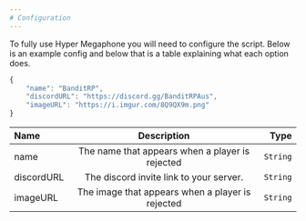 ```yaml
---
# Configuration
---
```


To fully use Hyper Megaphone you will need to configure the script. Below is an example config and below that is a table explaining what each option does.

```js
{
    "name": "BanditRP",
    "discordURL": "https://discord.gg/BanditRPAus",
    "imageURL": "https://i.imgur.com/8Q9QX9m.png"
}
```

| Name        | Description |   Type |
| :------------ | :---------: | ----------: |
| name      |    The name that appears when a player is rejected    | `String` |
| discordURL |    The discord invite link to your server.      |    `String` |
| imageURL | The image that appears when a player is rejected | `String` |